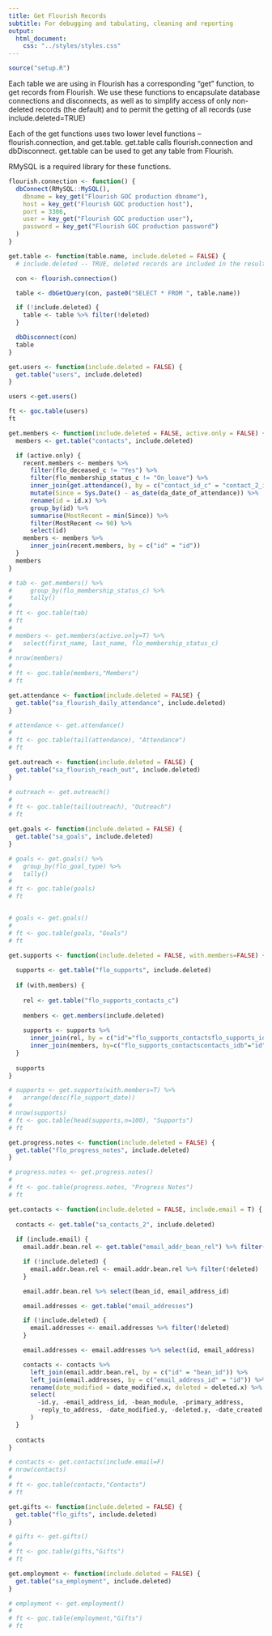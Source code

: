 ```yaml
---
title: Get Flourish Records
subtitle: For debugging and tabulating, cleaning and reporting
output:
  html_document:
    css: "../styles/styles.css"
---
```


```r
source("setup.R")
```
Each table we are using in Flourish has a corresponding "get" function, to get records from Flourish.  We use these functions to encapsulate database connections and disconnects, as well as to simplify access of only non-deleted records (the default) and to permit the getting of all records (use include.deleted=TRUE)

Each of the get functions uses two lower level functions -- flourish.connection, and get.table.  get.table calls flourish.connection and dbDisconnect. get.table can be used to get any table from Flourish.

RMySQL is a required library for these functions.

```r
flourish.connection <- function() {
  dbConnect(RMySQL::MySQL(),
    dbname = key_get("Flourish GOC production dbname"),
    host = key_get("Flourish GOC production host"),
    port = 3306,
    user = key_get("Flourish GOC production user"),
    password = key_get("Flourish GOC production password")
  )
}

get.table <- function(table.name, include.deleted = FALSE) {
  # include.deleted -- TRUE, deleted records are included in the results, otherwise filtered

  con <- flourish.connection()

  table <- dbGetQuery(con, paste0("SELECT * FROM ", table.name))

  if (!include.deleted) {
    table <- table %>% filter(!deleted)
  }

  dbDisconnect(con)
  table
}

get.users <- function(include.deleted = FALSE) {
  get.table("users", include.deleted)
}

users <-get.users()

ft <- goc.table(users)
ft

get.members <- function(include.deleted = FALSE, active.only = FALSE) {
  members <- get.table("contacts", include.deleted)

  if (active.only) {
    recent.members <- members %>%
      filter(flo_deceased_c != "Yes") %>%
      filter(flo_membership_status_c != "On_leave") %>%
      inner_join(get.attendance(), by = c("contact_id_c" = "contact_2_id")) %>% # Inner join must be a Member with attendance
      mutate(Since = Sys.Date() - as_date(da_date_of_attendance)) %>%
      rename(id = id.x) %>%
      group_by(id) %>%
      summarise(MostRecent = min(Since)) %>%
      filter(MostRecent <= 90) %>%
      select(id)
    members <- members %>%
      inner_join(recent.members, by = c("id" = "id"))
  }
  members
}

# tab <- get.members() %>%
#     group_by(flo_membership_status_c) %>%
#     tally()
# 
# ft <- goc.table(tab)
# ft
# 
# members <- get.members(active.only=T) %>%
#   select(first_name, last_name, flo_membership_status_c)
# 
# nrow(members)
# 
# ft <- goc.table(members,"Members")
# ft

get.attendance <- function(include.deleted = FALSE) {
  get.table("sa_flourish_daily_attendance", include.deleted)
}

# attendance <- get.attendance()
#
# ft <- goc.table(tail(attendance), "Attendance")
# ft

get.outreach <- function(include.deleted = FALSE) {
  get.table("sa_flourish_reach_out", include.deleted)
}

# outreach <- get.outreach()
#
# ft <- goc.table(tail(outreach), "Outreach")
# ft

get.goals <- function(include.deleted = FALSE) {
  get.table("sa_goals", include.deleted)
}

# goals <- get.goals() %>%
#   group_by(flo_goal_type) %>%
#   tally()
# 
# ft <- goc.table(goals)
# ft


# goals <- get.goals()
#
# ft <- goc.table(goals, "Goals")
# ft

get.supports <- function(include.deleted = FALSE, with.members=FALSE) {
  
  supports <- get.table("flo_supports", include.deleted)
  
  if (with.members) {
    
    rel <- get.table("flo_supports_contacts_c")
    
    members <- get.members(include.deleted)
    
    supports <- supports %>%
      inner_join(rel, by = c("id"="flo_supports_contactsflo_supports_ida")) %>%
      inner_join(members, by=c("flo_supports_contactscontacts_idb"="id"))
  }
  
  supports
}

# supports <- get.supports(with.members=T) %>%
#   arrange(desc(flo_support_date))
# 
# nrow(supports)
# ft <- goc.table(head(supports,n=100), "Supports")
# ft

get.progress.notes <- function(include.deleted = FALSE) {
  get.table("flo_progress_notes", include.deleted)
}

# progress.notes <- get.progress.notes()
#
# ft <- goc.table(progress.notes, "Progress Notes")
# ft

get.contacts <- function(include.deleted = FALSE, include.email = T) {
  
  contacts <- get.table("sa_contacts_2", include.deleted)
  
  if (include.email) {
    email.addr.bean.rel <- get.table("email_addr_bean_rel") %>% filter(primary_address == 1)

    if (!include.deleted) {
      email.addr.bean.rel <- email.addr.bean.rel %>% filter(!deleted)
    }

    email.addr.bean.rel %>% select(bean_id, email_address_id)

    email.addresses <- get.table("email_addresses")

    if (!include.deleted) {
      email.addresses <- email.addresses %>% filter(!deleted)
    }

    email.addresses <- email.addresses %>% select(id, email_address)

    contacts <- contacts %>%
      left_join(email.addr.bean.rel, by = c("id" = "bean_id")) %>%
      left_join(email.addresses, by = c("email_address_id" = "id")) %>%
      rename(date_modified = date_modified.x, deleted = deleted.x) %>%
      select(
        -id.y, -email_address_id, -bean_module, -primary_address,
        -reply_to_address, -date_modified.y, -deleted.y, -date_created
      )
  }
  
  contacts
}

# contacts <- get.contacts(include.email=F)
# nrow(contacts)
# 
# ft <- goc.table(contacts,"Contacts")
# ft

get.gifts <- function(include.deleted = FALSE) {
  get.table("flo_gifts", include.deleted)
}

# gifts <- get.gifts()
#
# ft <- goc.table(gifts,"Gifts")
# ft

get.employment <- function(include.deleted = FALSE) {
  get.table("sa_employment", include.deleted)
}

# employment <- get.employment()
#
# ft <- goc.table(employment,"Gifts")
# ft
```

